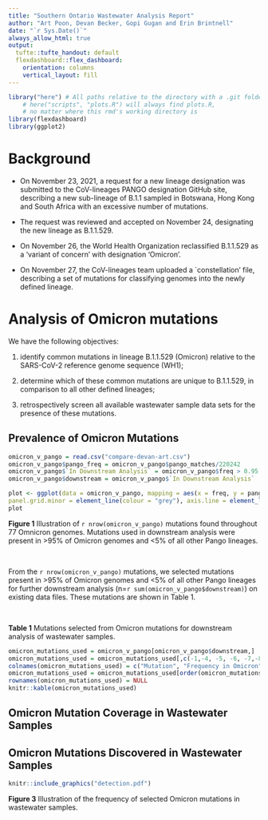 ```yaml
---
title: "Southern Ontario Wastewater Analysis Report"
author: "Art Poon, Devan Becker, Gopi Gugan and Erin Brintnell"
date: "`r Sys.Date()`"
always_allow_html: true
output: 
  tufte::tufte_handout: default
  flexdashboard::flex_dashboard:
    orientation: columns
    vertical_layout: fill
---
```


```r
library("here") # All paths relative to the directory with a .git folder
    # here("scripts", "plots.R") will always find plots.R,
    # no matter where this rmd's working directory is
library(flexdashboard)
library(ggplot2)
```


<!-- ## Sourcing existing lineages -->

<!-- ```{r sourceascript, eval=FALSE} -->
<!-- source(here("scripts", "plot.R")) # won't run - files don't exist on my machine -->
<!-- ``` -->

# Background

* On November 23, 2021, a request for a new lineage designation was submitted to the CoV-lineages PANGO designation GitHub site, describing a new sub-lineage of B.1.1 sampled in Botswana, Hong Kong and South Africa with an excessive number of mutations.

* The request was reviewed and accepted on November 24, designating the new lineage as B.1.1.529.

* On November 26, the World Health Organization reclassified B.1.1.529 as a 'variant of concern' with designation 'Omicron'.

* On November 27, the CoV-lineages team uploaded a `constellation' file, describing a set of mutations for classifying genomes into the newly defined lineage.


# Analysis of Omicron mutations

We have the following objectives:

1. identify common mutations in lineage B.1.1.529 (Omicron) relative to the SARS-CoV-2 reference genome sequence (WH1);

2. determine which of these common mutations are unique to B.1.1.529, in comparison to all other defined lineages;

3. retrospectively screen all available wastewater sample data sets for the presence of these mutations.


## Prevalence of Omicron Mutations

```r
omicron_v_pango = read.csv("compare-devan-art.csv")
omicron_v_pango$pango_freq = omicron_v_pango$pango_matches/220242
omicron_v_pango$`In Downstream Analysis` = omicron_v_pango$freq > 0.95 & omicron_v_pango$pango_freq < 0.05
omicron_v_pango$downstream = omicron_v_pango$`In Downstream Analysis`

plot <- ggplot(data = omicron_v_pango, mapping = aes(x = freq, y = pango_freq + 0.000005, label = mutation, color = `In Downstream Analysis`)) + geom_point() + xlab("Frequency in Omicron") + ylab("Frequency in Pango Lineages") + scale_y_log10()+ geom_jitter() + theme(legend.position="bottom", panel.background = element_blank(),  panel.grid.major = element_blank(),
panel.grid.minor = element_line(colour = "grey"), axis.line = element_line(colour = "black"), text = element_text(size = 8))+scale_color_manual(values=c("#999999", "#E69F00"))
plot
```

**Figure 1** Illustration of `r nrow(omicron_v_pango)` mutations found throughout 77 Omnicron genomes. Mutations used in downstream analysis were present in >95\% of Omicron genomes and <5\% of all other Pango lineages.

&nbsp;



From the `r nrow(omicron_v_pango)` mutations, we selected mutations present in >95\% of Omicron genomes and <5\% of all other Pango lineages for further downstream analysis (n=`r sum(omicron_v_pango$downstream)`) on existing data files. These mutations are shown in Table 1.


&nbsp;


\pagebreak
**Table 1** Mutations selected from Omicron mutations for downstream analysis of wastewater samples.



```r
omicron_mutations_used = omicron_v_pango[omicron_v_pango$downstream,]
omicron_mutations_used = omicron_mutations_used[,c(-1,-4, -5, -6, -7,-8,-9, -11,-12)]
colnames(omicron_mutations_used) = c("Mutation", "Frequency in Omicron", "Frequency in Pango Lineages")
omicron_mutations_used = omicron_mutations_used[order(omicron_mutations_used$`Frequency in Omicron`,decreasing = T),]
rownames(omicron_mutations_used) = NULL
knitr::kable(omicron_mutations_used)
```



## Omicron Mutation Coverage in Wastewater Samples


## Omicron Mutations Discovered in Wastewater Samples


```r
knitr::include_graphics("detection.pdf")
```

**Figure 3** Illustration of the frequency of selected Omicron mutations in wastewater samples. 

&nbsp;


<!-- Guelph Sample (naming convention?) -->
<!-- ========== -->


<!-- {data-width=250} -->
<!-- -------------------------------------------------- -->

<!-- ### Data Information -->

<!-- ```{r, echo=FALSE} -->
<!-- as.table(matrix(c("Collection Date", "SOme date", "collection location", "some location"), ncol = 2, byrow = T)) -->
<!-- ``` -->




<!-- -------------------------------------------------- -->

<!-- ### Reads Information -->



<!-- ![](sequence_reads_image.png) -->


<!-- ### Sequence Reads Analyzed -->
<!-- ```{r, echo=FALSE} -->
<!-- valueBox(400,icon = "ion-arrow-graph-up-right") -->
<!-- ``` -->


<!-- ### Mean Depth of Coverage -->

<!-- ```{r, echo=FALSE} -->
<!-- valueBox(500, icon = "ion-stats-bars") -->
<!-- ``` -->



<!-- Data Analysis -->
<!-- -------------------------------------------------- -->

<!-- ### Variants of Concern -->


<!-- Here we can add additional information currently I have variants of concern that have been found in a bar chart in their quantity -->

<!-- ```{r, echo=FALSE} -->
<!-- variants <- c("B.1.1.7","B.1.1.59", "A.1", "A.1", "A.1", "B.1.1.7") -->
<!-- variants <- data.frame(table(variants)) -->
<!-- ggplot(variants, aes(variants, Freq)) + geom_col() -->
<!-- ``` -->

